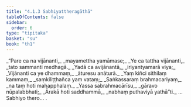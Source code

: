 ```yaml
---
title: "4.1.3 Sabhiyattheragāthā"
tableOfContents: false
sidebar:
  order: 6
type: "tipitaka"
basket: "su"
book: "th1"
---
```



<DynamicBreadcrumb />

<Division number="275" book="th1" bookNo="19" page="269">

<Paragraph number="513" type="verses" book="th1">
_“Pare ca na vijānanti,_  
_mayamettha yamāmase;_  
_Ye ca tattha vijānanti,_  
_tato sammanti medhagā._  

</Paragraph>

</Division>
<Division number="276" book="th1" bookNo="19" page="269">

<Paragraph number="514" type="verses" book="th1">
_Yadā ca avijānantā,_  
_iriyantyamarā viya;_  
_Vijānanti ca ye dhammaṃ,_  
_āturesu anāturā._  

</Paragraph>

</Division>
<Division number="277" book="th1" bookNo="19" page="270">

<Paragraph number="515" type="verses" book="th1">
_Yaṃ kiñci sithilaṃ kammaṃ,_  
_saṃkiliṭṭhañca yaṃ vataṃ;_  
_Saṅkassaraṃ brahmacariyaṃ,_  
_na taṃ hoti mahapphalaṃ._  

</Paragraph>

</Division>
<Division number="278" book="th1" bookNo="19" page="270">

<Paragraph number="516" type="verses" book="th1">
_Yassa sabrahmacārīsu,_  
_gāravo nūpalabbhati;_  
_Ārakā hoti saddhammā,_  
_nabhaṃ puthaviyā yathā”ti._  


</Paragraph>
</Division>

<Paragraph number="517" type="center" book="th1">
…  Sabhiyo thero… .
</Paragraph>